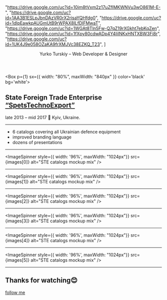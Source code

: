 

 "https://drive.google.com/uc?id=10im8tVxm2z17uZfIMKWNVu3wO861M-E-",
 "https://drive.google.com/uc?id=1AA3B1ESLpJbnDAzVR0rX2risaYQHfdg0",
 "https://drive.google.com/uc?id=1dlpEawkpAUGmUtB9rWPAX8lLfDlFMwaT",
 "https://drive.google.com/uc?id=1WGAt8Tln5Fw-Q7qZ19rXGkht7ebKqZen",
 "https://drive.google.com/uc?id=1fXpy80cdwADp4Y4IiINKxHNTXBW3Fi8r",
 "https://drive.google.com/uc?id=1UK4J9e058OZaKA9frXMJVc38EZKQ_T23",
] 

<Header>
  <p style={{ zIndex: 6 }}>Yurko Turskiy – Web Developer & Designer</p>
</Header>

<Box
  p={1}
  sx={{
    width: "80%",
    maxWidth: "840px"
  }}
  color='black'
  bg='white'>
  <h2 style={{ textAlign: "center" }}>State Foreign Trade Enterprise <a href="https://spetstechnoexport.com/">“SpetsTechnoExport”</a></h2>
  <p style={{ textAlign: "center"}}>late 2013 – mid 2017 📍 Kyiv, Ukraine.</p>
</Box>

---

- 6 catalogs covering all Ukrainian defence equipment
- improved branding language
- dozens of presentations

---

<ImageSpinner style={{ width: '96%', maxWidth: "1024px"}} src={images[0]} alt="STE catalogs mockup mix" />

---

<ImageSpinner style={{ width: '96%', maxWidth: "1024px"}} src={images[1]} alt="STE catalogs mockup mix" />

---

<ImageSpinner style={{ width: '96%', maxWidth: "1024px"}} src={images[2]} alt="STE catalogs mockup mix" />

---

<ImageSpinner style={{ width: '96%', maxWidth: "1024px"}} src={images[3]} alt="STE catalogs mockup mix" />

---

<ImageSpinner style={{ width: '96%', maxWidth: "1024px"}} src={images[4]} alt="STE catalogs mockup mix" />

---

<ImageSpinner style={{ width: '96%', maxWidth: "1024px"}} src={images[5]} alt="STE catalogs mockup mix" />

---

## Thanks for watching😊

[follow me](https://yurko.gq/)
